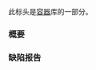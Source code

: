 {{cpp/header/title|set}}
{{cpp/header/navbar}}

此标头是[[cpp/container|容器]]库的一部分。
{{dsc begin}}
{{dsc h1|包含}}
{{dsc inc | cpp/header/dsc compare}}
{{dsc inc | cpp/header/dsc initializer_list}}
{{dsc h1|类}}
{{dsc inc | cpp/container/dsc set}}
{{dsc inc | cpp/container/dsc multiset}}
{{dsc h1|函数}}
{{dsc inc | cpp/container/dsc operator_cmp | set}}
{{dsc inc | cpp/container/dsc swap2 | set}}
{{dsc inc | cpp/container/dsc erase_if | set}}
{{dsc inc | cpp/container/dsc operator_cmp | multiset}}
{{dsc inc | cpp/container/dsc swap2 | multiset}}
{{dsc inc | cpp/container/dsc erase_if | multiset}}
{{dsc h2|范围访问}}
{{dsc inc | cpp/iterator/dsc begin}}
{{dsc inc | cpp/iterator/dsc end}}
{{dsc inc | cpp/iterator/dsc rbegin}}
{{dsc inc | cpp/iterator/dsc rend}}
{{dsc inc | cpp/iterator/dsc size}}
{{dsc inc | cpp/iterator/dsc empty}}
{{dsc inc | cpp/iterator/dsc data}}
{{dsc end}}

===概要===
{{cpp/synopsis/set}}

===缺陷报告===
{{dr list begin}}
{{dr list item|wg=lwg|dr=214|std=C++98|before=概要中 {{lc|std::set}} 和 {{lc|std::multiset}} 的成员 {{tt|find}}，{{tt|lower_bound}}，&lt;br&gt;{{tt|upper_bound}} 和 {{tt|equal_range}} 的声明与关联容器的要求不匹配|after=已改正}}
{{dr list end}}

{{langlinks|de|en|es|ja|ru}}